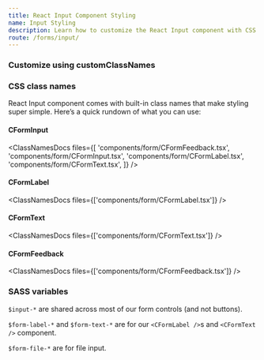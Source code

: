 ```yaml
---
title: React Input Component Styling
name: Input Styling
description: Learn how to customize the React Input component with CSS classes, variables, and SASS for flexible styling and seamless integration into your design.
route: /forms/input/
---
```


### Customize using customClassNames


<ExampleSnippet code={FormInputCustomClassNamesExampleTS} componentName="React Form Input Customization">
  <FormInputCustomClassNamesExample />
</ExampleSnippet>

### CSS class names

React Input component comes with built-in class names that make styling super simple. Here’s a quick rundown of what you can use:

#### CFormInput

<ClassNamesDocs
  files={[
    'components/form/CFormFeedback.tsx',
    'components/form/CFormInput.tsx',
    'components/form/CFormLabel.tsx',
    'components/form/CFormText.tsx',
  ]}
/>

#### CFormLabel

<ClassNamesDocs files={['components/form/CFormLabel.tsx']} />

#### CFormText

<ClassNamesDocs files={['components/form/CFormText.tsx']} />

#### CFormFeedback

<ClassNamesDocs files={['components/form/CFormFeedback.tsx']} />

### SASS variables

`$input-*` are shared across most of our form controls (and not buttons).

<ScssDocs file="_variables.scss" capture="form-input-variables" />

`$form-label-*` and `$form-text-*` are for our `<CFormLabel />`s and `<CFormText />` component.

<ScssDocs file="_variables.scss" capture="form-label-variables" />

<ScssDocs file="_variables.scss" capture="form-text-variables" />

`$form-file-*` are for file input.

<ScssDocs file="_variables.scss" capture="form-file-variables" />

